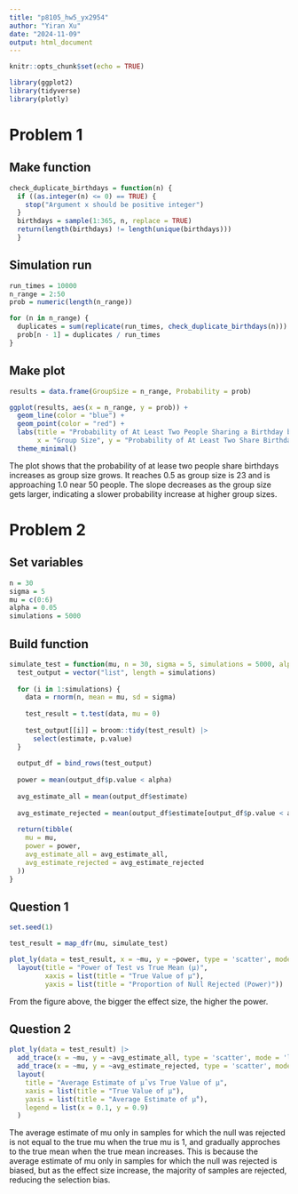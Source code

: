 ```yaml
---
title: "p8105_hw5_yx2954"
author: "Yiran Xu"
date: "2024-11-09"
output: html_document
---
```


```r
knitr::opts_chunk$set(echo = TRUE)
```

```r
library(ggplot2)
library(tidyverse)
library(plotly)
```

# Problem 1

## Make function
```r
check_duplicate_birthdays = function(n) {
  if ((as.integer(n) <= 0) == TRUE) {
    stop("Argument x should be positive integer")
  }
  birthdays = sample(1:365, n, replace = TRUE)
  return(length(birthdays) != length(unique(birthdays)))
  }
```

## Simulation run
```r
run_times = 10000
n_range = 2:50
prob = numeric(length(n_range))
```

```r
for (n in n_range) {
  duplicates = sum(replicate(run_times, check_duplicate_birthdays(n)))
  prob[n - 1] = duplicates / run_times
}
```

## Make plot
```r
results = data.frame(GroupSize = n_range, Probability = prob)

ggplot(results, aes(x = n_range, y = prob)) +
  geom_line(color = "blue") +
  geom_point(color = "red") +
  labs(title = "Probability of At Least Two People Sharing a Birthday by Group Size",
       x = "Group Size", y = "Probability of At Least Two Share Birthday") +
  theme_minimal()
```

The plot shows that the probability of at lease two people share birthdays increases as group size grows. It reaches 0.5 as group size is 23 and is approaching 1.0 near 50 people. The slope decreases as the group size gets larger, indicating a slower probability increase at higher group sizes.

# Problem 2

## Set variables
```r
n = 30
sigma = 5
mu = c(0:6)
alpha = 0.05
simulations = 5000
```

## Build function
```r
simulate_test = function(mu, n = 30, sigma = 5, simulations = 5000, alpha = 0.05) {
  test_output = vector("list", length = simulations)
  
  for (i in 1:simulations) {
    data = rnorm(n, mean = mu, sd = sigma)
  
    test_result = t.test(data, mu = 0)
    
    test_output[[i]] = broom::tidy(test_result) |>
      select(estimate, p.value)
  }
  
  output_df = bind_rows(test_output)
  
  power = mean(output_df$p.value < alpha)
  
  avg_estimate_all = mean(output_df$estimate)
  
  avg_estimate_rejected = mean(output_df$estimate[output_df$p.value < alpha], na.rm = TRUE)
  
  return(tibble(
    mu = mu,
    power = power,
    avg_estimate_all = avg_estimate_all,
    avg_estimate_rejected = avg_estimate_rejected
  ))
}
```

## Question 1
```r
set.seed(1)

test_result = map_dfr(mu, simulate_test)

plot_ly(data = test_result, x = ~mu, y = ~power, type = 'scatter', mode = 'lines+markers') |>
  layout(title = "Power of Test vs True Mean (μ)",
         xaxis = list(title = "True Value of μ"),
         yaxis = list(title = "Proportion of Null Rejected (Power)"))
```

From the figure above, the bigger the effect size, the higher the power.

## Question 2
```r
plot_ly(data = test_result) |>
  add_trace(x = ~mu, y = ~avg_estimate_all, type = 'scatter', mode = 'lines+markers', name = "Average Estimate (All Samples)") %>%
  add_trace(x = ~mu, y = ~avg_estimate_rejected, type = 'scatter', mode = 'lines+markers', name = "Average Estimate (Rejected Samples)") %>%
  layout(
    title = "Average Estimate of µ̂ vs True Value of µ",
    xaxis = list(title = "True Value of µ"),
    yaxis = list(title = "Average Estimate of µ̂"),
    legend = list(x = 0.1, y = 0.9)
  )
```
The average estimate of mu only in samples for which the null was rejected is not equal to the true mu when the true mu is 1, and gradually approches to the true mean when the true mean increases. This is because the average estimate of mu only in samples for which the null was rejected is biased, but as the effect size increase, the majority of samples are rejected, reducing the selection bias.
